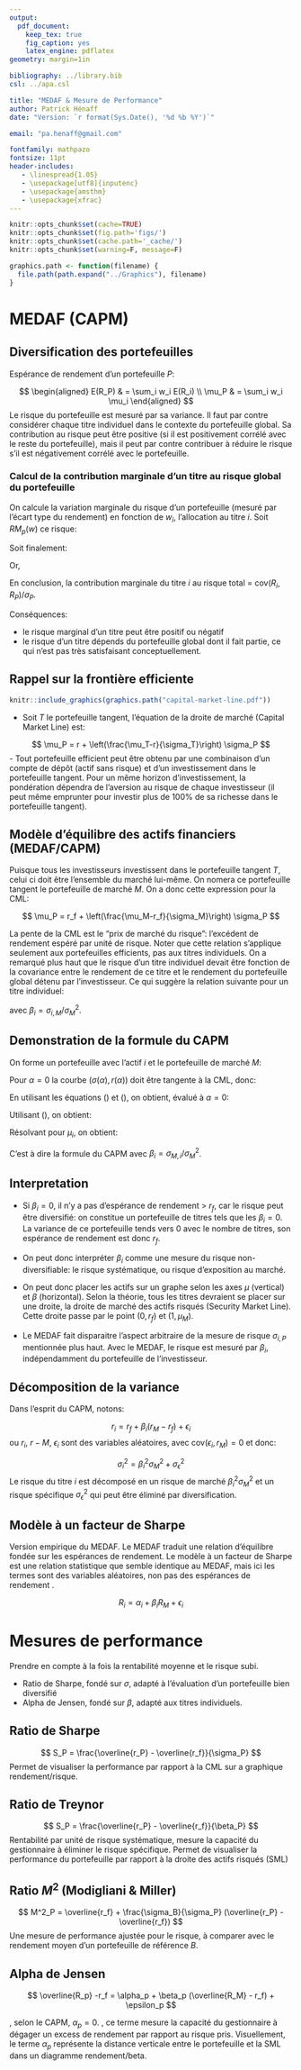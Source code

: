 ```yaml
---
output:
  pdf_document:
    keep_tex: true
    fig_caption: yes
    latex_engine: pdflatex
geometry: margin=1in

bibliography: ../library.bib
csl: ../apa.csl

title: "MEDAF & Mesure de Performance"
author: Patrick Hénaff
date: "Version: `r format(Sys.Date(), '%d %b %Y')`"

email: "pa.henaff@gmail.com"

fontfamily: mathpazo
fontsize: 11pt
header-includes:
   - \linespread{1.05}
   - \usepackage[utf8]{inputenc}
   - \usepackage{amsthm}
   - \usepackage{xfrac}
---
```



```r
knitr::opts_chunk$set(cache=TRUE)
knitr::opts_chunk$set(fig.path='figs/')
knitr::opts_chunk$set(cache.path='_cache/')
knitr::opts_chunk$set(warning=F, message=F)

graphics.path <- function(filename) {
  file.path(path.expand("../Graphics"), filename)
}

```

\newcommand{\ones}{\mathbf{1}}
\newcommand{\onesT}{\mathbf{1}^T}

\newtheorem{thm}{Theorem}

# MEDAF (CAPM)

## Diversification des portefeuilles

Espérance de rendement d'un portefeuille $P$:

$$
\begin{aligned}
E(R_P) & = \sum_i w_i E(R_i) \\
\mu_P & = \sum_i w_i \mu_i
\end{aligned}
$$
Le risque du portefeuille est mesuré par sa variance.
Il faut par contre considérer chaque titre individuel dans le contexte du portefeuille global. Sa contribution au risque peut
être positive (si il est positivement corrélé avec le reste du portefeuille), mais il peut par contre contribuer à réduire le risque s'il est négativement corrélé avec le portefeuille.

### Calcul de la contribution marginale d'un titre au risque global du portefeuille

On calcule la variation marginale du risque d'un portefeuille (mesuré par l'écart type du rendement) en fonction de $w_i$, l'allocation au titre $i$. Soit $RM_p(w)$ ce risque:

\begin{equation}
\begin{aligned}
\mathcal{RM}_p(w) &= (w^T \Sigma w)^{\sfrac{1}{2}} \\
\nabla_w \mathcal{RM}_p(w) &= \frac{\partial (w^T \Sigma w)^{\sfrac{1}{2}}}{\partial w} \\
&= \frac{1}{2} (w^T \Sigma w)^{-\sfrac{1}{2}} 2 \Sigma w \\
&= \frac{\Sigma w}{\sqrt{w^T \Sigma w}}
\end{aligned}
\end{equation}

Soit finalement:

\begin{equation}
\frac{\partial \mathcal{RM}_p(w)}{\partial w_i} = \frac{(\Sigma w)_i}{\sqrt{w^T \Sigma w}}
\end{equation}

Or,
\begin{equation}
\begin{aligned}
(\Sigma w)_i &= \mathrm{Cov}(R_i, R_P) \\
&= \sigma_{i, P}
\end{aligned}
\end{equation}

En conclusion, la contribution marginale du titre $i$ au risque total = $\mathrm{cov}(R_i, R_P) / \sigma_P$.

Conséquences:

- le risque marginal d'un titre peut être positif ou négatif
- le risque d'un titre dépends du portefeuille global dont il fait partie, ce qui n'est pas très satisfaisant conceptuellement.


## Rappel sur la frontière efficiente

```r
knitr::include_graphics(graphics.path("capital-market-line.pdf"))
```

- Soit $T$ le portefeuille tangent, l'équation de la droite de marché (Capital Market Line) est:

$$
\mu_P = r + \left(\frac{\mu_T-r}{\sigma_T}\right) \sigma_P
$$
- Tout portefeuille efficient peut être obtenu par une combinaison d'un compte de dépôt (actif sans risque) et d'un investissement dans le portefeuille tangent. Pour un même horizon d'investissement, la pondération dépendra de l'aversion au risque de chaque investisseur (il peut même emprunter pour investir plus de 100\% de sa richesse dans le portefeuille tangent).


## Modèle d'équilibre des actifs financiers (MEDAF/CAPM)

Puisque tous les investisseurs investissent dans le portefeuille tangent $T$, celui ci doit être l'ensemble du marché lui-même. On nomera ce portefeuille tangent le portefeuille de marché $M$. On a donc cette expression pour la CML:

$$
\mu_P = r_f + \left(\frac{\mu_M-r_f}{\sigma_M}\right) \sigma_P
$$

La pente de la CML est le "prix de marché du risque": l'excédent de rendement espéré par unité de risque. Noter que cette relation s'applique seulement aux portefeuilles efficients, pas aux titres individuels. On a remarqué plus haut que le risque d'un titre individuel devait être fonction de la covariance entre le rendement de ce titre et le rendement du portefeuille global détenu par l'investisseur.
Ce qui suggère la relation suivante pour un titre individuel:


\begin{equation}
\mu_i - r_f = \beta_i (\mu_M-r_f)
\end{equation}

avec $\beta_i = \sigma_{i,M} / \sigma^2_M$.

## Demonstration de la formule du CAPM

On forme un portefeuille avec l'actif $i$ et le portefeuille de marché $M$:

\begin{subequations}
\begin{align}
\mu(\alpha) &= \alpha \mu_i + (1-\alpha) \mu_M \label{eq:eq-1} \\
\sigma(\alpha) &= \sqrt{\alpha^2 \sigma_i^2 + (1-\alpha)^2 \sigma_M^2 + 2\alpha(1-\alpha) \sigma_{M,i}} \notag \\
&= \sqrt{\alpha^2(\sigma_i^2 + \sigma_M^2 - 2\sigma_{M,i}) + 2\alpha(\sigma_{M,i} - sigma_M^2) + \sigma_M^2} \label{eq:eq-2}
\end{align}
\end{subequations}


Pour $\alpha=0$ la courbe $(\sigma(\alpha), r(\alpha))$ doit être tangente à la CML, donc:

\begin{equation}
\frac{\partial r(\alpha)}{\partial \sigma(\alpha)} = \frac{\mu_M-r_f}{\sigma_M} \label{eq:eq-3}
\end{equation}

\begin{equation}
\frac{\partial \mu(\alpha)}{\partial \sigma(\alpha)} = \frac{\partial \mu / \partial \alpha}{\partial \sigma / \partial \alpha}
\end{equation}

En utilisant les équations (\ref{eq:eq-1}) et (\ref{eq:eq-2}), on obtient, évalué à $\alpha=0$:

\begin{equation}
\frac{\partial \mu / \partial \alpha}{\partial \sigma / \partial \alpha} = \frac{\mu_i - \mu_M}{(\sigma_{M,i} - \sigma^2_M)/\sigma_M}
\end{equation}

Utilisant (\ref{eq:eq-3}), on obtient:

\begin{equation}
\frac{\mu_i - \mu_M}{(\sigma_{M,i} - \sigma^2_M)/\sigma_M} = \frac{\mu_M-r_f}{\sigma_M}
\end{equation}

Résolvant pour $\mu_i$, on obtient:

\begin{equation}
\mu_i - r_f = \frac{\sigma_{M,i}}{\sigma^2_M}(\mu_M-r_f)
\end{equation}

C'est à dire la formule du CAPM avec $\beta_i = \sigma_{M,i} / \sigma^2_M$.

## Interpretation

- Si $\beta_i = 0$, il n'y a pas d'espérance de rendement > $r_f$, car le risque peut être diversifié: on constitue un portefeuille de titres tels que les $\beta_i=0$. La variance de ce portefeuille tends vers 0 avec le nombre de titres, son espérance de rendement est donc $r_f$.

- On peut donc interpréter $\beta_i$ comme une mesure du risque non-diversifiable: le risque systématique, ou risque d'exposition au marché.

- On peut donc placer les actifs sur un graphe selon les axes $\mu$ (vertical) et $\beta$ (horizontal). Selon la théorie, tous les titres devraient se placer sur une droite, la droite de marché des actifs risqués (Security Market Line). Cette droite passe par le point $(0, r_f)$ et $(1, \mu_M)$.

- Le MEDAF fait disparaitre l'aspect arbitraire de la mesure de risque $\sigma_{i,P}$ mentionnée plus haut. Avec le MEDAF, le risque est mesuré par $\beta_i$, indépendamment du portefeuille de l'investisseur.


## Décomposition de la variance

Dans l'esprit du CAPM, notons:

$$
r_i = r_f + \beta_i(r_M - r_f) + \epsilon_i
$$
ou $r_i$, $r-M$, $\epsilon_i$ sont des variables aléatoires, avec $\mathrm{cov}(\epsilon_i, r_M)=0$ et donc:

$$
\sigma_i^2 = \beta_i^2 \sigma_M^2 + \sigma^2_{\epsilon}
$$
Le risque du titre $i$ est décomposé en un risque de marché $\beta_i^2 \sigma_M^2$ et un risque spécifique $\sigma^2_{\epsilon}$ qui peut être éliminé par diversification.


## Modèle à un facteur de Sharpe

Version empirique du MEDAF. Le MEDAF traduit une relation d'équilibre fondée sur les espérances de rendement. Le modèle à un facteur de Sharpe est une relation statistique que semble identique au MEDAF, mais ici les termes sont des variables aléatoires, non pas des espérances de rendement \textit{ex-ante}.

$$
R_i = \alpha_i + \beta_i R_M + \epsilon_i
$$


# Mesures de performance

Prendre en compte à la fois la rentabilité moyenne et le risque subi.

- Ratio de Sharpe, fondé sur $\sigma$, adapté à l'évaluation d'un portefeuille bien diversifié
- Alpha de Jensen, fondé sur $\beta$, adapté aux titres individuels.



## Ratio de Sharpe

$$
S_P = \frac{\overline{r_P} - \overline{r_f}}{\sigma_P}
$$
Permet de visualiser la performance par rapport à la CML sur a graphique rendement/risque.

## Ratio de Treynor

$$
S_P = \frac{\overline{r_P} - \overline{r_f}}{\beta_P}
$$
Rentabilité par unité de risque systématique, mesure la capacité du gestionnaire à éliminer le risque spécifique. Permet de visualiser la performance du portefeuille par rapport à la droite des actifs risqués (SML)

## Ratio $M^2$ (Modigliani & Miller)

$$
M^2_P = \overline{r_f} + \frac{\sigma_B}{\sigma_P} (\overline{r_P} - \overline{r_f})
$$
Une mesure de performance ajustée pour le risque, à comparer avec le rendement moyen d'un portefeuille de référence $B$.

## Alpha de Jensen

$$
\overline{R_p} -r_f = \alpha_p + \beta_p (\overline{R_M} - r_f) + \epsilon_p
$$

\textit{ex-ante}, selon le CAPM, $\alpha_p=0$. \textit{ex-post}, ce terme mesure la capacité du gestionnaire à dégager un excess de rendement par rapport au risque pris. Visuellement, le terme $\alpha_p$ représente la distance verticale entre le portefeuille et la SML dans un diagramme rendement/beta.
